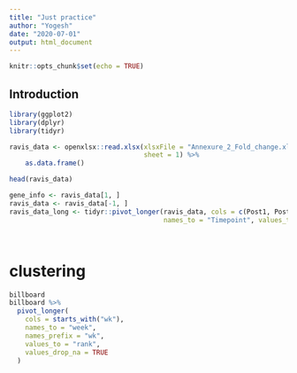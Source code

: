 ```yaml
---
title: "Just practice"
author: "Yogesh"
date: "2020-07-01"
output: html_document
---
```


```r
knitr::opts_chunk$set(echo = TRUE)
```

## Introduction
```r
library(ggplot2)
library(dplyr)
library(tidyr)
```

```r
ravis_data <- openxlsx::read.xlsx(xlsxFile = "Annexure_2_Fold_change.xlsx",
                                  sheet = 1) %>%
    as.data.frame()

head(ravis_data)

gene_info <- ravis_data[1, ]
ravis_data <- ravis_data[-1, ]
ravis_data_long <- tidyr::pivot_longer(ravis_data, cols = c(Post1, Post3, Post6, Post12), 
                                       names_to = "Timepoint", values_to = "Expression")




```

# clustering 
```r

billboard
billboard %>%
  pivot_longer(
    cols = starts_with("wk"),
    names_to = "week",
    names_prefix = "wk",
    values_to = "rank",
    values_drop_na = TRUE
  )



```